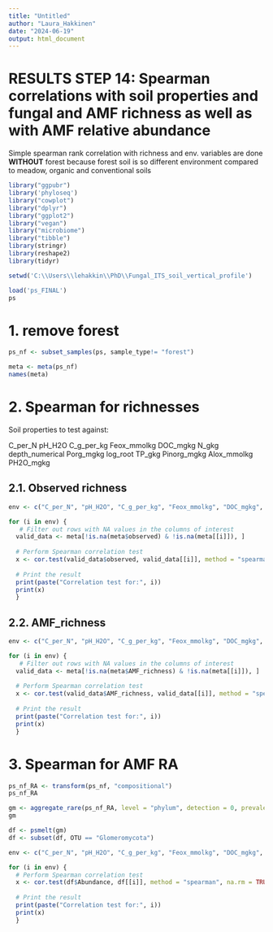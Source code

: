 ```yaml
---
title: "Untitled"
author: "Laura_Hakkinen"
date: "2024-06-19"
output: html_document
---
```


# RESULTS STEP 14: Spearman correlations with soil properties and fungal and AMF richness as well as with AMF relative abundance

Simple spearman rank correlation with richness and env. variables are done **WITHOUT** forest because forest soil is so different environment compared to meadow, organic and conventional soils

```r
library("ggpubr")
library('phyloseq')
library("cowplot")
library("dplyr")
library("ggplot2")
library("vegan")
library("microbiome")
library("tibble")
library(stringr)
library(reshape2)
library(tidyr)

setwd('C:\\Users\\lehakkin\\PhD\\Fungal_ITS_soil_vertical_profile')

load('ps_FINAL')
ps
```


# 1. remove forest

```r
ps_nf <- subset_samples(ps, sample_type!= "forest")

meta <- meta(ps_nf)
names(meta)
```


# 2. Spearman for richnesses


Soil properties to test against:

C_per_N
pH_H2O
C_g_per_kg
Feox_mmolkg
DOC_mgkg
N_gkg
depth_numerical
Porg_mgkg
log_root
TP_gkg
Pinorg_mgkg
Alox_mmolkg
PH2O_mgkg

## 2.1. Observed richness

```r
env <- c("C_per_N", "pH_H2O", "C_g_per_kg", "Feox_mmolkg", "DOC_mgkg", "N_gkg", "depth_numerical", "Porg_mgkg", "log_root", "TP_gkg", "Pinorg_mgkg", "Alox_mmolkg", "PH2O_mgkg")

for (i in env) {
   # Filter out rows with NA values in the columns of interest
  valid_data <- meta[!is.na(meta$observed) & !is.na(meta[[i]]), ]
  
  # Perform Spearman correlation test
  x <- cor.test(valid_data$observed, valid_data[[i]], method = "spearman")
  
  # Print the result
  print(paste("Correlation test for:", i))
  print(x)
  }


```


## 2.2. AMF_richness

```r
env <- c("C_per_N", "pH_H2O", "C_g_per_kg", "Feox_mmolkg", "DOC_mgkg", "N_gkg", "depth_numerical", "Porg_mgkg", "log_root", "TP_gkg", "Pinorg_mgkg", "Alox_mmolkg", "PH2O_mgkg")

for (i in env) {
   # Filter out rows with NA values in the columns of interest
  valid_data <- meta[!is.na(meta$AMF_richness) & !is.na(meta[[i]]), ]
  
  # Perform Spearman correlation test
  x <- cor.test(valid_data$AMF_richness, valid_data[[i]], method = "spearman")
  
  # Print the result
  print(paste("Correlation test for:", i))
  print(x)
  }

```


# 3. Spearman for AMF RA

```r
ps_nf_RA <- transform(ps_nf, "compositional")
ps_nf_RA

gm <- aggregate_rare(ps_nf_RA, level = "phylum", detection = 0, prevalence = 0 )
gm

df <- psmelt(gm)
df <- subset(df, OTU == "Glomeromycota")

env <- c("C_per_N", "pH_H2O", "C_g_per_kg", "Feox_mmolkg", "DOC_mgkg", "N_gkg", "depth_numerical", "Porg_mgkg", "log_root", "TP_gkg", "Pinorg_mgkg", "Alox_mmolkg", "PH2O_mgkg")

for (i in env) {
  # Perform Spearman correlation test
  x <- cor.test(df$Abundance, df[[i]], method = "spearman", na.rm = TRUE)
  
  # Print the result
  print(paste("Correlation test for:", i))
  print(x)
  }
```




